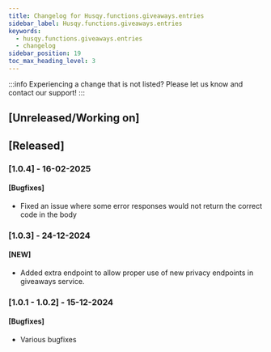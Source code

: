```yaml
---
title: Changelog for Husqy.functions.giveaways.entries
sidebar_label: Husqy.functions.giveaways.entries
keywords:
  - husqy.functions.giveaways.entries
  - changelog
sidebar_position: 19
toc_max_heading_level: 3
---
```


:::info
Experiencing a change that is not listed? Please let us know and contact our support!
:::

## [Unreleased/Working on]

## [Released]

### [1.0.4] - 16-02-2025

#### [Bugfixes]

- Fixed an issue where some error responses would not return the correct code in the body

### [1.0.3] - 24-12-2024

#### [NEW]

- Added extra endpoint to allow proper use of new privacy endpoints in giveaways service.

### [1.0.1 - 1.0.2] - 15-12-2024

#### [Bugfixes]

- Various bugfixes